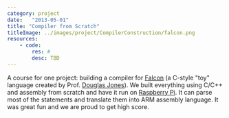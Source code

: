 ```yaml
---
category: project
date:   "2013-05-01"
title: "Compiler from Scratch"
titleImage: ../images/project/CompilerConstruction/falcon.png
resources:
    - code:
        res: #
        desc: TBD
---
```


A course for one project: building a compiler for [Falcon](http://homepage.cs.uiowa.edu/~jones/compiler/falcon/) (a C-style "toy" language created by Prof. [Douglas Jones](http://homepage.cs.uiowa.edu/~jones/)). We built everything using C/C++ and assembly from scratch and have it run on [Raspberry Pi](http://www.raspberrypi.org/). It can parse most of the statements and translate them into ARM assembly language. It was great fun and we are proud to get high score.
